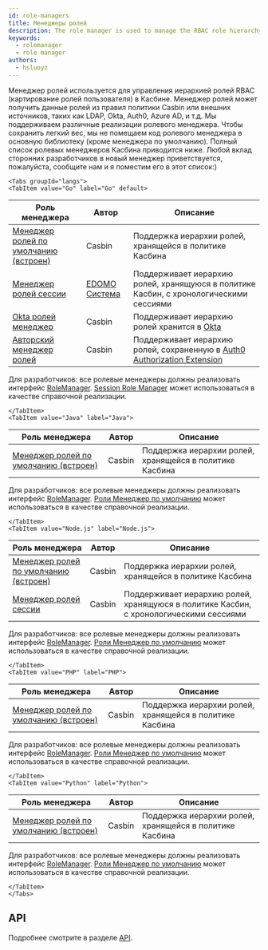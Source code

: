 ```yaml
---
id: role-managers
title: Менеджеры ролей
description: The role manager is used to manage the RBAC role hierarchy in Casbin
keywords:
  - rolemanager
  - role manager
authors:
  - hsluoyz
---
```




Менеджер ролей используется для управления иерархией ролей RBAC (картирование ролей пользователя) в Касбине. Менеджер ролей может получить данные ролей из правил политики Casbin или внешних источников, таких как LDAP, Okta, Auth0, Azure AD, и т.д. Мы поддерживаем различные реализации ролевого менеджера. Чтобы сохранить легкий вес, мы не помещаем код ролевого менеджера в основную библиотеку (кроме менеджера по умолчанию). Полный список ролевых менеджеров Касбина приводится ниже. Любой вклад сторонних разработчиков в новый менеджер приветствуется, пожалуйста, сообщите нам и я поместим его в этот список:)

```mdx-code-block
<Tabs groupId="langs">
<TabItem value="Go" label="Go" default>
```

| Роль менеджера                                                                                                                  | Автор                                            | Описание                                                                                                                                                       |
| ------------------------------------------------------------------------------------------------------------------------------- | ------------------------------------------------ | -------------------------------------------------------------------------------------------------------------------------------------------------------------- |
| [Менеджер ролей по умолчанию (встроен)](https://github.com/casbin/casbin/blob/master/rbac/default-role-manager/role_manager.go) | Casbin                                           | Поддержка иерархии ролей, хранящейся в политике Касбина                                                                                                        |
| [Менеджер ролей сессии](https://github.com/casbin/session-role-manager)                                                         | [EDOMO Система](https://github.com/edomosystems) | Поддерживает иерархию ролей, хранящуюся в политике Касбин, с хронологическими сессиями                                                                         |
| [Okta ролей менеджер](https://github.com/casbin/okta-role-manager)                                                              | Casbin                                           | Поддерживает иерархию ролей хранится в [Okta](https://www.okta.com/)                                                                                           |
| [Авторский менеджер ролей](https://github.com/casbin/auth0-role-manager)                                                        | Casbin                                           | Поддерживает иерархию ролей, сохраненную в [Auth0](https://auth0.com/) [Authorization Extension](https://auth0.com/docs/extensions/authorization-extension/v2) |

Для разработчиков: все ролевые менеджеры должны реализовать интерфейс [RoleManager](https://github.com/casbin/casbin/blob/master/rbac/role_manager.go). [Session Role Manager](https://github.com/casbin/session-role-manager) может использоваться в качестве справочной реализации.

```mdx-code-block
</TabItem>
<TabItem value="Java" label="Java">
```

| Роль менеджера                                                                                                                                       | Автор  | Описание                                                |
| ---------------------------------------------------------------------------------------------------------------------------------------------------- | ------ | ------------------------------------------------------- |
| [Менеджер ролей по умолчанию (встроен)](https://github.com/casbin/jcasbin/blob/master/src/main/java/org/casbin/jcasbin/rbac/DefaultRoleManager.java) | Casbin | Поддержка иерархии ролей, хранящейся в политике Касбина |

Для разработчиков: все ролевые менеджеры должны реализовать интерфейс [RoleManager](https://github.com/casbin/jcasbin/blob/master/src/main/java/org/casbin/jcasbin/rbac/RoleManager.java). [Роли Менеджер по умолчанию](https://github.com/casbin/jcasbin/blob/master/src/main/java/org/casbin/jcasbin/rbac/DefaultRoleManager.java) может использоваться в качестве справочной реализации.

```mdx-code-block
</TabItem>
<TabItem value="Node.js" label="Node.js">
```

| Роль менеджера                                                                                                            | Автор  | Описание                                                                               |
| ------------------------------------------------------------------------------------------------------------------------- | ------ | -------------------------------------------------------------------------------------- |
| [Менеджер ролей по умолчанию (встроен)](https://github.com/casbin/node-casbin/blob/master/src/rbac/defaultRoleManager.ts) | Casbin | Поддержка иерархии ролей, хранящейся в политике Касбина                                |
| [Менеджер ролей сессии](https://github.com/node-casbin/session-role-manager)                                              | Casbin | Поддерживает иерархию ролей, хранящуюся в политике Касбин, с хронологическими сессиями |

Для разработчиков: все ролевые менеджеры должны реализовать интерфейс [RoleManager](https://github.com/casbin/node-casbin/blob/master/src/rbac/roleManager.ts). [Роли Менеджер по умолчанию](https://github.com/casbin/node-casbin/blob/master/src/rbac/defaultRoleManager.ts) может использоваться в качестве справочной реализации.

```mdx-code-block
</TabItem>
<TabItem value="PHP" label="PHP">
```

| Роль менеджера                                                                                                                            | Автор  | Описание                                                |
| ----------------------------------------------------------------------------------------------------------------------------------------- | ------ | ------------------------------------------------------- |
| [Менеджер ролей по умолчанию (встроен)](https://github.com/php-casbin/php-casbin/blob/master/src/Rbac/DefaultRoleManager/RoleManager.php) | Casbin | Поддержка иерархии ролей, хранящейся в политике Касбина |

Для разработчиков: все ролевые менеджеры должны реализовать интерфейс [RoleManager](https://github.com/php-casbin/php-casbin/blob/master/src/Rbac/RoleManager.php). [Роли Менеджер по умолчанию](https://github.com/php-casbin/php-casbin/blob/master/src/Rbac/DefaultRoleManager/RoleManager.php) может использоваться в качестве справочной реализации.

```mdx-code-block
</TabItem>
<TabItem value="Python" label="Python">
```

| Роль менеджера                                                                                                                           | Автор  | Описание                                                |
| ---------------------------------------------------------------------------------------------------------------------------------------- | ------ | ------------------------------------------------------- |
| [Менеджер ролей по умолчанию (встроен)](https://github.com/casbin/pycasbin/blob/master/casbin/rbac/default_role_manager/role_manager.py) | Casbin | Поддержка иерархии ролей, хранящейся в политике Касбина |

Для разработчиков: все ролевые менеджеры должны реализовать интерфейс [RoleManager](https://github.com/casbin/pycasbin/blob/master/casbin/rbac/role_manager.py). [Роли Менеджер по умолчанию](https://github.com/casbin/pycasbin/blob/master/casbin/rbac/default_role_manager/role_manager.py) может использоваться в качестве справочной реализации.

```mdx-code-block
</TabItem>
</Tabs>
```

## API

Подробнее смотрите в разделе [API](/docs/rolemanager-api).

